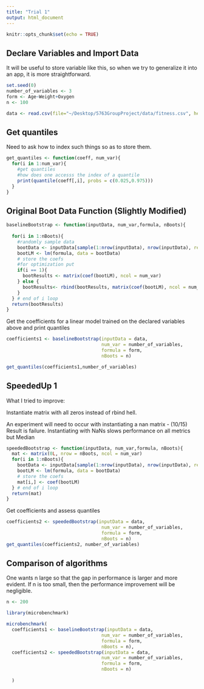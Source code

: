 ```yaml
---
title: "Trial 1"
output: html_document
---
```


```r
knitr::opts_chunk$set(echo = TRUE)
```

## Declare Variables and Import Data

It will be useful to store variable like this, so when we try to generalize it into an app, it is more straightforward.
```r
set.seed(0)
number_of_variables <- 3
form <- Age~Weight+Oxygen
n <- 100

data <- read.csv(file="~/Desktop/5763GroupProject/data/fitness.csv", header=TRUE, sep=",")
```

## Get quantiles

Need to ask how to index such things so as to store them. 

```r

get_quantiles <- function(coeff, num_var){
  for(i in 1:num_var){
    #get quantiles
    #how does one accesss the index of a quantile
    print(quantile(coeff[,i], probs = c(0.025,0.975)))
  }
}

```

## Original Boot Data Function (Slightly Modified)

```r
baselineBootstrap <- function(inputData, num_var,formula, nBoots){
  
  for(i in 1:nBoots){
    #randomly sample data
    bootData <- inputData[sample(1:nrow(inputData), nrow(inputData), replace = T),]
    bootLM <- lm(formula, data = bootData)
    # store the coefs
    #for optimization put 
    if(i == 1){
      bootResults <- matrix(coef(bootLM), ncol = num_var)
    } else {
      bootResults<- rbind(bootResults, matrix(coef(bootLM), ncol = num_var))
    }
  } # end of i loop
  return(bootResults)
}

```

Get the coefficients for a linear model trained on the declared variables above and print quantiles

```r
coefficients1 <- baselineBootstrap(inputData = data,
                                   num_var = number_of_variables,
                                   formula = form,
                                   nBoots = n)

get_quantiles(coefficients1,number_of_variables)
```

## SpeededUp 1 

What I tried to improve:

Instantiate matrix with all zeros instead of rbind hell. 

An experiment will need to occur with instantiating a nan matrix
- (10/15) Result is failure. Instantiating with NaNs slows performance on all metrics but Median
```r

speededBootstrap <- function(inputData, num_var,formula, nBoots){
  mat <- matrix(0L, nrow = nBoots, ncol = num_var)
  for(i in 1:nBoots){
    bootData <- inputData[sample(1:nrow(inputData), nrow(inputData), replace = T),]
    bootLM <- lm(formula, data = bootData)
    # store the coefs
    mat[i,] <- coef(bootLM)
  } # end of i loop
  return(mat)
}

```

Get coefficients and assess quantiles

```r

coefficients2 <- speededBootstrap(inputData = data,
                                   num_var = number_of_variables,
                                   formula = form,
                                   nBoots = n)
get_quantiles(coefficients2, number_of_variables)

```


## Comparison of algorithms 

One wants n large so that the gap in performance is larger and more evident. If n is too small, then the performance improvement will be negligible.

```r

n <- 200

library(microbenchmark)

microbenchmark(
  coefficients1 <- baselineBootstrap(inputData = data,
                                   num_var = number_of_variables,
                                   formula = form,
                                   nBoots = n),
  coefficients2 <- speededBootstrap(inputData = data,
                                   num_var = number_of_variables,
                                   formula = form,
                                   nBoots = n)
  
  )  
```


